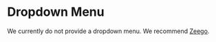 # Dropdown Menu

We currently do not provide a dropdown menu. We recommend [Zeego](https://zeego.dev).
